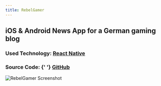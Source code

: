 ```yaml
---
title: RebelGamer
---
```


## iOS & Android News App for a German gaming blog

### Used Technology: [React Native](https://facebook.github.io/react-native/)

<h3>
  Source Code: {' '}
  <a
    href={config.projects[2].urls.github}
    target="_blank"
    rel="noopener noreferrer"
  >
    GitHub
  </a>
</h3>

![RebelGamer Screenshot](./rebelgamer-app-screenshot.png)

<div className="flex justify-between">
  <AppStoreButton store="ios" url={config.projects[2].urls.appStore}></AppStoreButton>
  <AppStoreButton store="android" url={config.projects[2].urls.googlePlay}></AppStoreButton>
</div>

